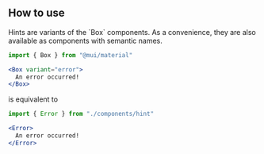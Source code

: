 

<Meta of={HintStories} />


## How to use


Hints are variants of the \`Box\` components. As a convenience, they are also available as components with semantic names.

```jsx
import { Box } from "@mui/material"

<Box variant="error">
  An error occurred!
</Box>
```

is equivalent to

```jsx
import { Error } from "./components/hint"

<Error>
  An error occurred!
</Error>
```
